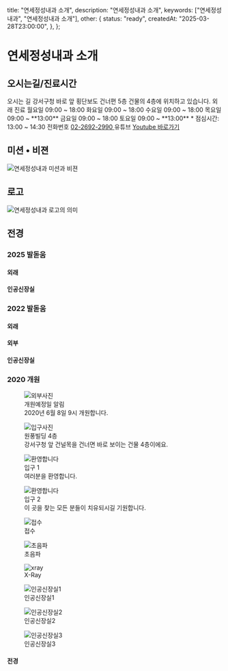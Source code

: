 



  title: "연세정성내과 소개",
  description: "연세정성내과 소개",
  keywords: ["연세정성내과", "연세정성내과 소개"],
  other: {
    status: "ready",
    createdAt: "2025-03-28T23:00:00",
  },
};

# 연세정성내과 소개

## 오시는길/진료시간

<NaverMap zoom={15} width="100%" />

<DescriptionList>
  <DescriptionRow>
    <DescriptionTerm>오시는 길</DescriptionTerm>
    <DescriptionDetails>강서구청 바로 앞 횡단보도 건너편 5층 건물의 4층에 위치하고 있습니다.</DescriptionDetails>
  </DescriptionRow>
  <DescriptionRow>
    <DescriptionTerm>외래 진료</DescriptionTerm>
    <DescriptionDetails>
      <span>월요일 09:00 ~ 18:00</span>
      <span>화요일 09:00 ~ 18:00</span>
      <span>수요일 09:00 ~ 18:00</span>
      <span className="underline">목요일 09:00 ~ **13:00**</span>
      <span>금요일 09:00 ~ 18:00</span>
      <span className="underline">토요일 09:00 ~ **13:00**</span>
      <span>* 점심시간: 13:00 ~ 14:30</span>
    </DescriptionDetails>
  </DescriptionRow>
  <DescriptionRow>
    <DescriptionTerm>전화번호</DescriptionTerm>
    <DescriptionDetails>
      <a href="tel:0226922990" className="hover:underline">
        <PhoneOutgoing size={18} className="mr-2 inline-block" />
        <span>02-2692-2990</span>
      </a>
    </DescriptionDetails>
  </DescriptionRow>
  <DescriptionRow>
    <DescriptionTerm>유튜브</DescriptionTerm>
    <DescriptionDetails>
      <a href="https://www.youtube.com/@dr6302" aria-label="Youtube" target="_blank" className="hover:underline">
        <Youtube size={18} className="mr-2 inline-block" />
        <span>Youtube 바로가기</span>
      </a>
    </DescriptionDetails>
  </DescriptionRow>
</DescriptionList>

## 미션 • 비젼

<Image src={vision} alt="연세정성내과 미션과 비젼" />

## 로고

<Image src={logo} alt="연세정성내과 로고의 의미" />

## 전경

### 2025 발돋움

#### 외래

<ImageLightbox grid={4} title="2025 외래">
  <ImageWithoutLightbox src={외래2025_1} alt="2025 외래" size={"full"} />
  <ImageWithoutLightbox src={외래2025_2} alt="2025 외래" size={"full"} />
  <ImageWithoutLightbox src={외래2025_3} alt="2025 외래" size={"full"} />
  <ImageWithoutLightbox src={외래2025_4} alt="2025 외래" size={"full"} />
  <ImageWithoutLightbox src={외래2025_5} alt="2025 외래" size={"full"} />
  <ImageWithoutLightbox src={외래2025_6} alt="2025 외래" size={"full"} />
  <ImageWithoutLightbox src={외래2025_7} alt="2025 외래" size={"full"} />
  <ImageWithoutLightbox src={외래2025_8} alt="2025 외래" size={"full"} />
  <ImageWithoutLightbox src={외래2025_9} alt="2025 외래" size={"full"} />
  <ImageWithoutLightbox src={외래2025_10} alt="2025 외래" size={"full"} />
  <ImageWithoutLightbox src={외래2025_11} alt="2025 외래" size={"full"} />
  <ImageWithoutLightbox src={외래2025_12} alt="2025 외래" size={"full"} />
</ImageLightbox>

#### 인공신장실

<ImageLightbox grid={4} title="2025 인공신장실">
  <ImageWithoutLightbox src={인공신장실2025_1} alt="2025 인공신장실" size={"full"} />
  <ImageWithoutLightbox src={인공신장실2025_2} alt="2025 인공신장실" size={"full"} />
  <ImageWithoutLightbox src={인공신장실2025_3} alt="2025 인공신장실" size={"full"} />
  <ImageWithoutLightbox src={인공신장실2025_4} alt="2025 인공신장실" size={"full"} />
  <ImageWithoutLightbox src={인공신장실2025_5} alt="2025 인공신장실" size={"full"} />
  <ImageWithoutLightbox src={인공신장실2025_6} alt="2025 인공신장실" size={"full"} />
  <ImageWithoutLightbox src={인공신장실2025_7} alt="2025 인공신장실" size={"full"} />
  <ImageWithoutLightbox src={인공신장실2025_8} alt="2025 인공신장실" size={"full"} />
  <ImageWithoutLightbox src={인공신장실2025_9} alt="2025 인공신장실" size={"full"} />
  <ImageWithoutLightbox src={인공신장실2025_10} alt="2025 인공신장실" size={"full"} />
  <ImageWithoutLightbox src={인공신장실2025_11} alt="2025 인공신장실" size={"full"} />
  <ImageWithoutLightbox src={인공신장실2025_12} alt="2025 인공신장실" size={"full"} />
  <ImageWithoutLightbox src={인공신장실2025_13} alt="2025 인공신장실" size={"full"} />
  <ImageWithoutLightbox src={인공신장실2025_14} alt="2025 인공신장실" size={"full"} />
  <ImageWithoutLightbox src={인공신장실2025_15} alt="2025 인공신장실" size={"full"} />
  <ImageWithoutLightbox src={인공신장실2025_16} alt="2025 인공신장실" size={"full"} />
  <ImageWithoutLightbox src={인공신장실2025_17} alt="2025 인공신장실" size={"full"} />
  <ImageWithoutLightbox src={인공신장실2025_18} alt="2025 인공신장실" size={"full"} />
  <ImageWithoutLightbox src={인공신장실2025_19} alt="2025 인공신장실" size={"full"} />
  <ImageWithoutLightbox src={인공신장실2025_20} alt="2025 인공신장실" size={"full"} />
</ImageLightbox>

### 2022 발돋움

#### 외래

<ImageLightbox grid={4} title="2022 외래">
  <ImageWithoutLightbox src={외래2022_1} alt="2022 외래" size={"full"} />
  <ImageWithoutLightbox src={외래2022_2} alt="2022 외래" size={"full"} />
  <ImageWithoutLightbox src={외래2022_3} alt="2022 외래" size={"full"} />
</ImageLightbox>

#### 외부

<ImageLightbox grid={4} title="2022 외부">
  <ImageWithoutLightbox src={외부2022_1} alt="2022 외부" size={"full"} />
  <ImageWithoutLightbox src={외부2022_2} alt="2022 외부" size={"full"} />
  <ImageWithoutLightbox src={외부2022_3} alt="2022 외부" size={"full"} />
</ImageLightbox>

#### 인공신장실

<ImageLightbox grid={4} title="2022 인공신장실">
  <ImageWithoutLightbox src={인공신장실2022_1} alt="2022 인공신장실" size={"full"} />
  <ImageWithoutLightbox src={인공신장실2022_2} alt="2022 인공신장실" size={"full"} />
  <ImageWithoutLightbox src={인공신장실2022_3} alt="2022 인공신장실" size={"full"} />
  <ImageWithoutLightbox src={인공신장실2022_4} alt="2022 인공신장실" size={"full"} />
  <ImageWithoutLightbox src={인공신장실2022_5} alt="2022 인공신장실" size={"full"} />
  <ImageWithoutLightbox src={인공신장실2022_6} alt="2022 인공신장실" size={"full"} />
</ImageLightbox>

### 2020 개원

<figure className="flex items-center gap-10 border-b">
  <Image src={open} alt="외부사진" size="icon" />
  <figcaption className="flex flex-col gap-2 text-sm">
    <span className="font-medium">개원예정일 알림</span>
    <div className="flex flex-col gap-1">
      <span className="text-muted-foreground font-medium">2020년 6월 8일 9시 개원합니다.</span>
    </div>
  </figcaption>
</figure>

<figure className="flex items-center gap-10 border-b">
  <Image src={entry} alt="입구사진" size="icon" />
  <figcaption className="flex flex-col gap-2 text-sm">
    <span className="font-medium">원풍빌딩 4층</span>
    <div className="flex flex-col gap-1">
      <span className="text-muted-foreground font-medium">강서구청 앞 건널목을 건너면 바로 보이는 건물 4층이에요.</span>
    </div>
  </figcaption>
</figure>

<Grid className="gap-4 border-b pb-4">
  <figure>
    <Image src={welcome1} alt="환영합니다" size={"square"} />
    <figcaption className="flex flex-col text-sm px-5">
      <span className="font-medium">입구 1</span>
      <div className="flex flex-col gap-1">
        <span className="text-muted-foreground font-medium">여러분을 환영합니다.</span>
      </div>
    </figcaption>
  </figure>
  <figure>
    <Image src={welcome2} alt="환영합니다" size={"square"} />
    <figcaption className="flex flex-col text-sm px-5">
      <span className="font-medium">입구 2</span>
      <div className="flex flex-col gap-1">
        <span className="text-muted-foreground font-medium">이 곳을 찾는 모든 분들이 치유되시길 기원합니다.</span>
      </div>
    </figcaption>
  </figure>
</Grid>

<Grid>
  <figure className="flex items-center gap-4 border-b">
    <Image src={desk} alt="접수" size="icon" />
    <figcaption className="flex flex-col gap-2 text-sm">
      <span className="font-medium">접수</span>
    </figcaption>
  </figure>
  <figure className="flex items-center gap-4 border-b">
    <Image src={초음파} alt="초음파" size="icon" />
    <figcaption className="flex flex-col gap-2 text-sm">
      <span className="font-medium">초음파</span>
    </figcaption>
  </figure>
  <figure className="flex items-center gap-4 border-b">
    <Image src={xray} alt="xray" size="icon" />
    <figcaption className="flex flex-col gap-2 text-sm">
      <span className="font-medium">X-Ray</span>
    </figcaption>
  </figure>
  <figure className="flex items-center gap-4 border-b">
    <Image src={인공신장실1} alt="인공신장실1" size="icon" />
    <figcaption className="flex flex-col gap-2 text-sm">
      <span className="font-medium">인공신장실1</span>
    </figcaption>
  </figure>
  <figure className="flex items-center gap-4 border-b">
    <Image src={인공신장실2} alt="인공신장실2" size="icon" />
    <figcaption className="flex flex-col gap-2 text-sm">
      <span className="font-medium">인공신장실2</span>
    </figcaption>
  </figure>
  <figure className="flex items-center gap-4 border-b">
    <Image src={인공신장실3} alt="인공신장실3" size="icon" />
    <figcaption className="flex flex-col gap-2 text-sm">
      <span className="font-medium">인공신장실3</span>
    </figcaption>
  </figure>
</Grid>

#### 전경

<ImageLightbox grid={3} title="연세정성내과 전경">
  <ImageWithoutLightbox src={grid1} alt="연세정성내과 전경" size={"full"} />
  <ImageWithoutLightbox src={grid2} alt="연세정성내과 전경" size={"full"} />
  <ImageWithoutLightbox src={grid3} alt="연세정성내과 전경" size={"full"} />
  <ImageWithoutLightbox src={grid4} alt="연세정성내과 전경" size={"full"} />
  <ImageWithoutLightbox src={grid5} alt="연세정성내과 전경" size={"full"} />
  <ImageWithoutLightbox src={grid6} alt="연세정성내과 전경" size={"full"} />
  <ImageWithoutLightbox src={grid7} alt="연세정성내과 전경" size={"full"} />
  <ImageWithoutLightbox src={grid8} alt="연세정성내과 전경" size={"full"} />
  <ImageWithoutLightbox src={grid9} alt="연세정성내과 전경" size={"full"} />
  <ImageWithoutLightbox src={grid10} alt="연세정성내과 전경" size={"full"} />
  <ImageWithoutLightbox src={grid11} alt="연세정성내과 전경" size={"full"} />
  <ImageWithoutLightbox src={grid12} alt="연세정성내과 전경" size={"full"} />
  <ImageWithoutLightbox src={grid13} alt="연세정성내과 전경" size={"full"} />
  <ImageWithoutLightbox src={grid14} alt="연세정성내과 전경" size={"full"} />
  <ImageWithoutLightbox src={grid15} alt="연세정성내과 전경" size={"full"} />
  <ImageWithoutLightbox src={grid16} alt="연세정성내과 전경" size={"full"} />
  <ImageWithoutLightbox src={grid17} alt="연세정성내과 전경" size={"full"} />
  <ImageWithoutLightbox src={grid18} alt="연세정성내과 전경" size={"full"} />
  <ImageWithoutLightbox src={grid19} alt="연세정성내과 전경" size={"full"} />
  <ImageWithoutLightbox src={grid20} alt="연세정성내과 전경" size={"full"} />
  <ImageWithoutLightbox src={grid21} alt="연세정성내과 전경" size={"full"} />
</ImageLightbox>
